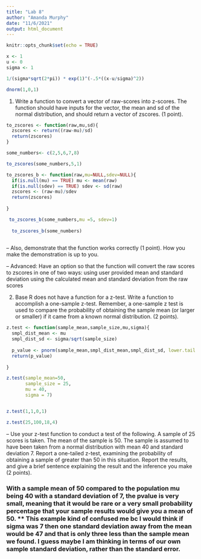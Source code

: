 ```yaml
---
title: "Lab 8"
author: "Amanda Murphy"
date: "11/6/2021"
output: html_document
---
```


```r
knitr::opts_chunk$set(echo = TRUE)
```


```r
x <- 1
u <- 0
sigma <- 1

1/(sigma*sqrt(2*pi)) * exp(1)^(-.5*((x-u/sigma)^2))

dnorm(1,0,1)

```


1. Write a function to convert a vector of raw-scores into z-scores. The function should have inputs for the vector, the mean and sd of the normal distribution, and should return a vector of zscores. (1 point).



```r
to_zscores <- function(raw,mu,sd){
  zscores <- return((raw-mu)/sd)
  return(zscores)
}

some_numbers<- c(2,5,6,7,8)

to_zscores(some_numbers,5,1)

to_zscores_b <- function(raw,mu=NULL,sdev=NULL){
  if(is.null(mu) == TRUE) mu <- mean(raw)
  if(is.null(sdev) == TRUE) sdev <- sd(raw)
  zscores <- (raw-mu)/sdev
  return(zscores)
  
}

 to_zscores_b(some_numbers,mu =5, sdev=1)
  
  to_zscores_b(some_numbers)
  

```

-- Also, demonstrate that the function works correctly (1 point). How you make the demonstration is up to you.

-- Advanced: Have an option so that the function will convert the raw scores to zscores in one of two ways:
using user provided mean and standard deviation
using the calculated mean and standard deviation from the raw scores



2. Base R does not have a function for a z-test. Write a function to accomplish a one-sample z-test. Remember, a one-sample z test is used to compare the probability of obtaining the sample mean (or larger or smaller) if it came from a known normal distribution. (2 points).



```r
z.test <- function(sample_mean,sample_size,mu,sigma){
  smpl_dist_mean <- mu
  smpl_dist_sd <- sigma/sqrt(sample_size)
  
  p_value <- pnorm(sample_mean,smpl_dist_mean,smpl_dist_sd, lower.tail = FALSE)
  return(p_value)
  
}

z.test(sample_mean=50, 
       sample_size = 25,
       mu = 40,
       sigma = 7)


z.test(1,1,0,1)

z.test(25,100,18,4)


```


-- Use your z-test function to conduct a test of the following. A sample of 25 scores is taken. The mean of the sample is 50. The sample is assumed to have been taken from a normal distribution with mean 40 and standard deviation 7. Report a one-tailed z-test, examining the probability of obtaining a sample of greater than 50 in this situation. Report the results, and give a brief sentence explaining the result and the inference you make (2 points).


### With a sample mean of 50 compared to the population mu being 40 with a standard deviation of 7, the pvalue is very small, meaning that it would be rare or a very small probability percentage that your sample results would give you a mean of 50. ** This example kind of confused me bc I would think if sigma was 7 then one standard deviation away from the mean would be 47 and that is only three less than the sample mean we found. I guess maybe I am thinking in terms of our own sample standard deviation, rather than the standard error.